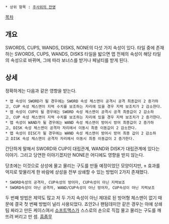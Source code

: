  * 상위 항목 : [[주사위의 잔영]]

[[목차]]



== 개요 ==
SWORDS, CUPS, WANDS, DISKS, NONE의 다섯 가지 속성이 있다. 타일 중에 존재하는 SWORDS, CUPS, WANDS, DISKS 타일을 밟으면 맵 전체의 속성이 해당 타일의 속성으로 바뀌며, 그에 따라 보너스를 받거나 페널티를 받게 된다.


== 상세 ==
정확하게는 다음과 같은 영향을 받는다.
 * 맵 속성이 SWORD가 될 경우에는 SWORD 속성 체스맨이 공격시 공격 최종값이 2 증가하고, CUP 속성 체스맨이 지력 수치를 보조하는 자리에 있을 경우 지력 보조치가 2 감소한다.
 * 맵 속성이 CUP이 될 경우에는 SWORD 속성 체스맨이 공격시 공격 최종값이 2 감소하고, CUP 속성 체스맨이 지력 수치를 보조하는 자리에 있을 경우 지력 보조치가 2 증가한다.
 * 맵 속성이 WAND가 될 경우에는 WAND 속성 체스맨이 방어시 방어 최종값이 2 증가하고, DISK 속성 체스맨이 공격자 자리에서 이동시 최종 이동값이 2 감소한다.
 * 맵 속성이 DISC가 될 경우에는 WAND 속성 체스맨이 방어시 방어 최종 값이 2 감소하고 DISK 속성 체스맨이 공격자 자리에서 이동시 최종 이동값이 2 증가한다.
간단하게 말해서 SWORD와 CUP이 대립관계, WAND와 DISK가 대립관계에 있다는 이야기. 그리고 당연한 이야기겠지만 NONE은 어디에도 영향을 받지 않는다.

당초에는 이것으로 상성에 물고 물리는 구도를 만들 예정이었던 모양이지만, ± 효과를 억지로 맞물리게 한 바람에 상성을 전부 상쇄할 수 있는 방법이 2가지 존재했다.
 * SWORD속성의 공격자, CUP속성의 방어자, CUP속성이 아닌 지력보조
 * SWORD속성이 아닌 공격자, WAND/CUP속성이 아닌 방어자, CUP속성이 아닌 지력보조
두 번째 방법은 제약도 많고 저 두 가지 속성이 아닌 제대로 된 방어형 체스맨이 없기 때문에 결국 첫 번째 방법이 널리 사용되었다. 죠안2나 팬텀데미안 같은 경우는 아예 상쇄팀 짜라고 만든 케이스여서 [[소프트맥스]]가 스스로의 손으로 직접 물고 물리는 구도를 깨뜨려 버리고 만 셈. [[흠좀무]]

